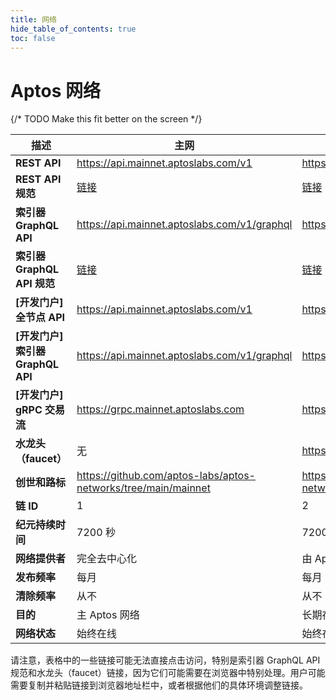 ```yaml
---
title: 网络
hide_table_of_contents: true 
toc: false
---
```


# Aptos 网络

{/* TODO Make this fit better on the screen */}

| 描述 | 主网  | 测试网 | 开发网 |
| ---- | ---- | ---- | ---- |
| **REST API**   | https://api.mainnet.aptoslabs.com/v1 | https://api.testnet.aptoslabs.com/v1 | https://api.devnet.aptoslabs.com/v1 |
| **REST API 规范** | <a href="https://api.mainnet.aptoslabs.com/v1/spec#/">链接</a> | <a href="https://api.testnet.aptoslabs.com/v1/spec#/">链接</a> | <a href="https://api.devnet.aptoslabs.com/v1/spec#/">链接</a> |
| **索引器 GraphQL API** | https://api.mainnet.aptoslabs.com/v1/graphql | https://api.testnet.aptoslabs.com/v1/graphql | https://api.devnet.aptoslabs.com/v1/graphql |
| **索引器 GraphQL API 规范** | <a href="https://cloud.hasura.io/public/graphiql?endpoint=https://api.mainnet.aptoslabs.com/v1/graphql">链接</a> | <a href="https://cloud.hasura.io/public/graphiql?endpoint=https://api.testnet.aptoslabs.com/v1/graphql">链接</a> | <a href="https://cloud.hasura.io/public/graphiql?endpoint=https://api.devnet.aptoslabs.com/v1/graphql">链接</a> |
| **[开发门户] 全节点 API** | https://api.mainnet.aptoslabs.com/v1 | https://api.testnet.aptoslabs.com/v1 | https://api.devnet.aptoslabs.com/v1 |
| **[开发门户] 索引器 GraphQL API** | https://api.mainnet.aptoslabs.com/v1/graphql | https://api.testnet.aptoslabs.com/v1/graphql | https://api.devnet.aptoslabs.com/v1/graphql |
| **[开发门户] gRPC 交易流** | https://grpc.mainnet.aptoslabs.com | https://grpc.testnet.aptoslabs.com | https://grpc.devnet.aptoslabs.com |
| **水龙头（faucet）** | 无 | https://faucet.testnet.aptoslabs.com/ | https://faucet.devnet.aptoslabs.com/ |
| **创世和路标** | https://github.com/aptos-labs/aptos-networks/tree/main/mainnet | https://github.com/aptos-labs/aptos-networks/tree/main/testnet | https://github.com/aptos-labs/aptos-networks/tree/main/devnet |
| **链 ID** | 1 | 2 | [在 Aptos Explorer 页面的**右上角选择 Devnet**](https://explorer.aptoslabs.com/?network=Devnet) |
| **纪元持续时间** | 7200 秒 | 7200 秒 | 7200 秒 |
| **网络提供者** | 完全去中心化 | 由 Aptos Labs 代表 Aptos 基金会管理 | 由 Aptos Labs 代表 Aptos 基金会管理 |
| **发布频率**  | 每月 | 每月 | 每周 |
| **清除频率**  | 从不 | 从不 | 在更新时 |
| **目的** | 主 Aptos 网络 | 长期存在的测试网络 | 尖端和探索性 |
| **网络状态** | 始终在线 | 始终在线 | 几乎始终在线，在更新期间会有短暂中断。 |

请注意，表格中的一些链接可能无法直接点击访问，特别是索引器 GraphQL API 规范和水龙头（faucet）链接，因为它们可能需要在浏览器中特别处理。用户可能需要复制并粘贴链接到浏览器地址栏中，或者根据他们的具体环境调整链接。
